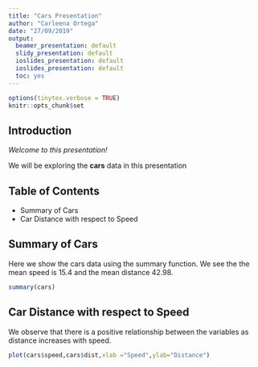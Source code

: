 ```yaml
---
title: "Cars Presentation"
author: "Carleena Ortega"
date: "27/09/2019"
output:
  beamer_presentation: default
  slidy_presentation: default
  ioslides_presentation: default
  ioslides_presentation: default
  toc: yes
---
```


```r
options(tinytex.verbose = TRUE)
knitr::opts_chunk$set
```

## **Introduction**

*Welcome to this presentation!*

We will be exploring the **cars** data in this presentation

## **Table of Contents**

- Summary of Cars
- Car Distance with respect to Speed

## **Summary of Cars**
Here we show the cars data using the summary function. We see the the mean speed is 15.4 and the mean distance 42.98.
```r
summary(cars)
```

## **Car Distance with respect to Speed**
We observe that there is a positive relationship between the variables as distance increases with speed.
```r
plot(cars$speed,cars$dist,xlab ="Speed",ylab="Distance")
```



